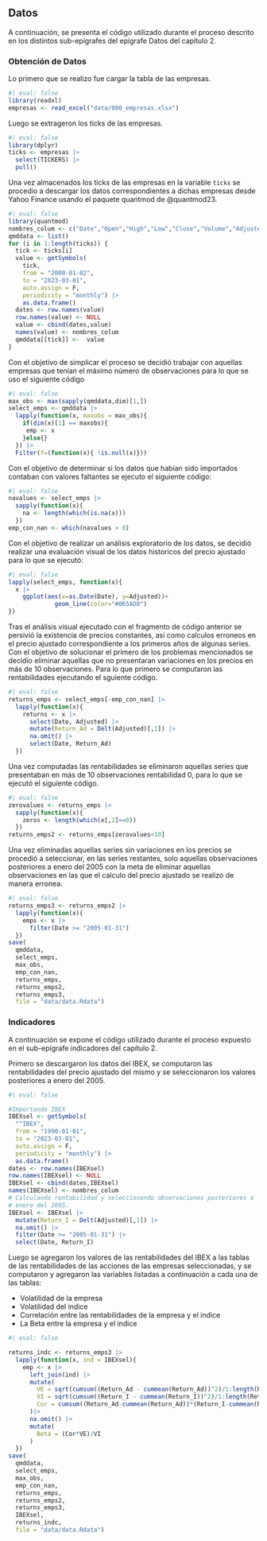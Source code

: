 ## Datos

A continuación, se presenta el código utilizado durante el proceso descrito en los distintos sub-epígrafes del epígrafe Datos del capítulo 2.

### Obtención de Datos {#sec-A-obtdat}

Lo primero que se realizo fue cargar la tabla de las empresas.

```r
#| eval: false
library(readxl)
empresas <- read_excel("data/000_empresas.xlsx")
```

Luego se extrageron los ticks de las empresas.

```r
#| eval: false
library(dplyr)
ticks <- empresas |> 
  select(TICKERS) |> 
  pull()
```

Una vez almacenados los ticks de las empresas en la variable `ticks` se procedio a descargar los datos correspondientes a dichas empresas desde Yahoo Finance usando el paquete quantmod de @quantmod23.

```r
#| eval: false
library(quantmod)
nombres_colum <- c("Date","Open","High","Low","Close","Volume","Adjusted")
qmddata <- list()
for (i in 1:length(ticks)) {
  tick <- ticks[i]
  value <- getSymbols(
    tick,
    from = "2000-01-02",
    to = "2023-03-01",
    auto.assign = F,
    periodicity = "monthly") |>
    as.data.frame()
  dates <- row.names(value)
  row.names(value) <- NULL
  value <- cbind(dates,value)
  names(value) <- nombres_colum
  qmddata[[tick]] <-  value
}
```

Con el objetivo de simplicar el proceso se decidió trabajar con aquellas empresas que tenían el máximo número de observaciones para lo que se uso el siguiente código

```r
#| eval: false
max_obs <- max(sapply(qmddata,dim)[1,])
select_emps <- qmddata |>
  lapply(function(x, maxobs = max_obs){
    if(dim(x)[1] == maxobs){
     emp <- x 
    }else{}
  }) |>
  Filter(f=(function(x){ !is.null(x)}))
```

Con el objetivo de determinar si los datos que habían sido importados contaban con valores faltantes se ejecuto el siguiente código:

```r
#| eval: false
navalues <- select_emps |>
  sapply(function(x){
    na <- length(which(is.na(x)))
  })
emp_con_nan <- which(navalues > 0)
```

Con el objetivo de realizar un análisis exploratorio de los datos, se decidió realizar una evaluación visual de los datos historicos del precio ajustado para lo que se ejecutó:

```r
#| eval: false
lapply(select_emps, function(x){
  x |>
    ggplot(aes(x=as.Date(Date), y=Adjusted))+
             geom_line(color="#065AD8")
})
```

Tras el análisis visual ejecutado con el fragmento de código anterior se persivió la existencia de precios constantes, así como calculos erroneos en el precio ajustado correspondiente a los primeros años de algunas series. Con el objetivo de solucionar el primero de los problemas mencionados se decidio eliminar aquellas que no presentaran variaciones en los precios en más de 10 observaciones. Para lo que primero se computaron las rentabilidades ejecutando el sguiente código.

```r
#| eval: false
returns_emps <- select_emps[-emp_con_nan] |>
  lapply(function(x){
    returns <- x |>
      select(Date, Adjusted) |>
      mutate(Return_Ad = Delt(Adjusted)[,1]) |>
      na.omit() |>
      select(Date, Return_Ad)
  })
```

Una vez computadas las rentabilidades se eliminaron aquellas series que presentaban en más de 10 observaciones rentabilidad 0, para lo que se ejecutó el siguiente código.

```r
#| eval: false
zerovalues <- returns_emps |>
  sapply(function(x){
    zeros <- length(which(x[,2]==0))
  })
returns_emps2 <- returns_emps[zerovalues<10]
```

Una vez eliminadas aquellas series sin variaciones en los precios se procedió a seleccionar, en las series restantes, solo aquellas observaciones posteriores a enero del 2005 con la meta de eliminar aquellas observaciones en las que el calculo del precio ajustado se realizo de manera erronea.

```r
#| eval: false
returns_emps3 <- returns_emps2 |>
  lapply(function(x){
    emps <- x |>
      filter(Date >= "2005-01-31")
  })
save(
  qmddata,
  select_emps,
  max_obs,
  emp_con_nan,
  returns_emps,
  returns_emps2,
  returns_emps3,
  file = "data/data.Rdata")  
```

### Indicadores {#sec-A-indi}

A continuación se expone el código utilizado durante el proceso expuesto en el sub-epígrafe indicadores del capítulo 2.

Primero se descargaron los datos del IBEX, se computaron las rentabilidades del precio ajustado del mismo y se seleccionaron los valores posteriores a enero del 2005.

```r
#| eval: false

#Importando IBEX
IBEXsel <- getSymbols(
  "^IBEX",
  from = "1990-01-01",
  to = "2023-03-01",
  auto.assign = F,
  periodicity = "monthly") |>
  as.data.frame()
dates <- row.names(IBEXsel)
row.names(IBEXsel) <- NULL
IBEXsel <- cbind(dates,IBEXsel)
names(IBEXsel) <- nombres_colum
# Calculando rentabilidad y seleccionando observaciones posteriores a
# enero del 2005.
IBEXsel <- IBEXsel |>
  mutate(Return_I = Delt(Adjusted)[,1]) |>
  na.omit() |>
  filter(Date >= "2005-01-31") |>
  select(Date, Return_I)
```

Luego se agregaron los valores de las rentabilidades del IBEX a las tablas de las rentabilidades de las acciones de las empresas seleccionadas, y se computaron y agregaron las variables listadas a continuación a cada una de las tablas:

-   Volatilidad de la empresa
-   Volatilidad del indice
-   Correlación entre las rentabilidades de la empresa y el indice
-   La Beta entre la empresa y el indice

```r
#| eval: false

returns_indc <- returns_emps3 |>
  lapply(function(x, ind = IBEXsel){
    emp <- x |>
      left_join(ind) |>
      mutate(
        VE = sqrt(cumsum((Return_Ad - cummean(Return_Ad))^2)/1:length(Return_Ad)),
        VI = sqrt(cumsum((Return_I - cummean(Return_I))^2)/1:length(Return_I)),
        Cor = cumsum((Return_Ad-cummean(Return_Ad))*(Return_I-cummean(Return_I)))/(sqrt(cumsum((Return_Ad-cummean(Return_Ad))^2))*sqrt(cumsum((Return_I-cummean(Return_I))^2)))
      )|>
      na.omit() |>
      mutate(
        Beta = (Cor*VE)/VI
      )
  })
save(
  qmddata,
  select_emps,
  max_obs,
  emp_con_nan,
  returns_emps,
  returns_emps2,
  returns_emps3,
  IBEXsel,
  returns_indc,
  file = "data/data.Rdata")  
```

